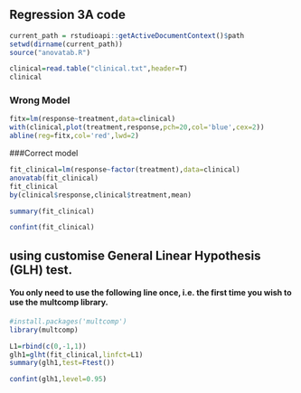 ## Regression 3A code  

```r

current_path = rstudioapi::getActiveDocumentContext()$path
setwd(dirname(current_path))
source("anovatab.R")

```

```r
clinical=read.table("clinical.txt",header=T)
clinical
```
### Wrong Model  
```r
fitx=lm(response~treatment,data=clinical)
with(clinical,plot(treatment,response,pch=20,col='blue',cex=2))
abline(reg=fitx,col='red',lwd=2)

```
  
###Correct model 
```r
fit_clinical=lm(response~factor(treatment),data=clinical)
anovatab(fit_clinical)
fit_clinical
by(clinical$response,clinical$treatment,mean)

```
  
```r
summary(fit_clinical)
```
  
```r
confint(fit_clinical)
```
  
## using customise General Linear Hypothesis (GLH) test.  
#### You only need to use the following line once, i.e. the first time you wish to use the multcomp library.  
```r
#install.packages('multcomp')
library(multcomp)
```
  
```r
L1=rbind(c(0,-1,1))
glh1=glht(fit_clinical,linfct=L1)
summary(glh1,test=Ftest())
```

  
```r
confint(glh1,level=0.95)

```

